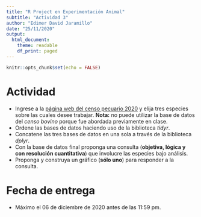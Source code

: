 ---
title: "R Project en Experimentación Animal"
subtitle: "Actividad 3"
author: "Edimer David Jaramillo"
date: "25/11/2020"
output:
  html_document:
    theme: readable
    df_print: paged
---

```{r setup, include=FALSE}
knitr::opts_chunk$set(echo = FALSE)
```

# Actividad

- Ingrese a la [página web del censo pecuario 2020](https://www.ica.gov.co/areas/pecuaria/servicios/epidemiologia-veterinaria/censos-2016/censo-2018.aspx) y elija tres especies sobre las cuales desee trabajar. **Nota:** no puede utilizar la base de datos del *censo bovino* porque fue abordada previamente en clase.
- Ordene las bases de datos haciendo uso de la biblioteca *tidyr*.
- Concatene las tres bases de datos en una sola a través de la biblioteca *dplyr*.
- Con la base de datos final proponga una consulta (**objetiva, lógica y con resolución cuantitativa**) que involucre las especies bajo análisis.
- Proponga y construya un gráfico (**sólo uno**) para responder a la consulta.

# Fecha de entrega

- Máximo el 06 de diciembre de 2020 antes de las 11:59 pm.
